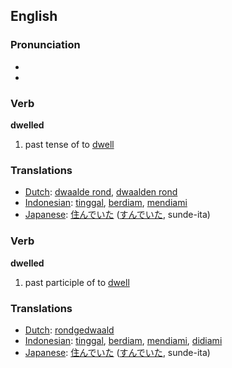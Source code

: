 ==English==
=== Pronunciation ===
*{{IPA|/'dwεlt/}}
*{{audio|en-us-dwelled.ogg|Audio (US)}}

=== Verb ===

'''dwelled'''

# past tense of to [[dwell]]

=== Translations ===
*[[Dutch]]: [[dwaalde rond]], [[dwaalden rond]]
*[[Indonesian]]: [[tinggal]], [[diam|berdiam]], [[diam|mendiami]]
*[[Japanese]]: [[住んでいた]] ([[すんでいた]], sunde-ita)

=== Verb ===

'''dwelled'''

# past participle of to [[dwell]]

=== Translations ===
*[[Dutch]]: [[rondgedwaald]]
*[[Indonesian]]: [[tinggal]], [[diam|berdiam]], [[diam|mendiami]], [[diam|didiami]]
*[[Japanese]]: [[住んでいた]] ([[すんでいた]], sunde-ita)